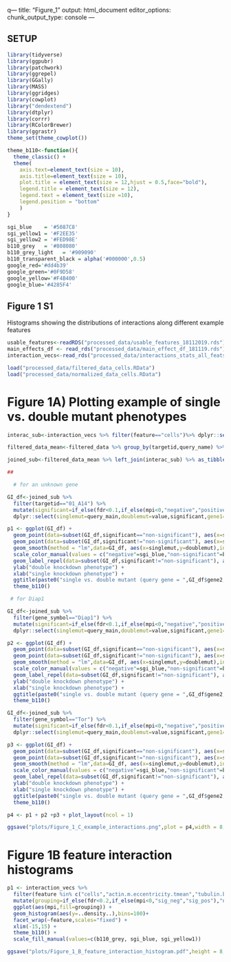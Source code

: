 q---
title: "Figure_1"
output: html_document
editor_options: 
  chunk_output_type: console
---

## SETUP

```r
library(tidyverse)
library(ggpubr)
library(patchwork)
library(ggrepel)
library(GGally)
library(MASS)
library(ggridges)
library(cowplot)
library("dendextend")
library(dtplyr)
library(corrr)
library(RColorBrewer)
library(ggrastr)
theme_set(theme_cowplot())

theme_b110<-function(){
  theme_classic() +
  theme(
    axis.text=element_text(size = 10), 
    axis.title=element_text(size = 10),
    plot.title = element_text(size = 12,hjust = 0.5,face="bold"),
    legend.title = element_text(size = 12),
    legend.text = element_text(size =10),
    legend.position = "bottom"
    )
}

sgi_blue    = '#5087C8'
sgi_yellow1 = '#F2EE35'
sgi_yellow2 = '#FED98E'
b110_grey   = '#808080'
b110_grey_light   = '#909090'
b110_transparent_black = alpha('#000000',0.5)
google_red='#dd4b39'
google_green='#0F9D58'
google_yellow='#F4B400'
google_blue='#4285F4'

```

## Figure 1 S1

Histograms showing the distributions of interactions along different example features

```r

usable_features<-readRDS("processed_data/usable_features_18112019.rds")
main_effects_df <- read_rds("processed_data/main_effect_df_181119.rds")
interaction_vecs<-read_rds("processed_data/interactions_stats_all_feats_df_18112019.rds")

load("processed_data/filtered_data_cells.RData")
load("processed_data/normalized_data_cells.RData")


```

# Figure 1A)  Plotting example of single vs. double mutant phenotypes

```r

interac_sub<-interaction_vecs %>% filter(feature=="cells")%>% dplyr::select(gene_symbol,mpi,fdr,fbgn,targetid,target_main,query_main,query_name) 

filtered_data_mean<-filtered_data %>% group_by(targetid,query_name) %>% summarise(value=mean(value,na.rm=T))

joined_sub<-filtered_data_mean %>% left_join(interac_sub) %>% as_tibble()

##

  # for an unknown gene 

GI_df<-joined_sub %>% 
  filter(targetid=="01_A14") %>% 
  mutate(significant=if_else(fdr<0.1,if_else(mpi<0,"negative","positive"),"non-significant")) %>%
  dplyr::select(singlemut=query_main,doublemut=value,significant,gene1=query_name,gene2=gene_symbol,fdr,piscore=mpi)

p1 <- ggplot(GI_df) +
  geom_point(data=subset(GI_df,significant=="non-significant"), aes(x=singlemut,y=doublemut,col=significant),pch=19,size=5) + 
  geom_point(data=subset(GI_df,significant!="non-significant"), aes(x=singlemut,y=doublemut,col=significant),pch=19,size=5)+
  geom_smooth(method = "lm",data=GI_df, aes(x=singlemut,y=doublemut),inherit.aes = F,se = F,na.rm=T,col="black")+
  scale_color_manual(values = c("negative"=sgi_blue,"non-significant"=b110_grey,"positive"=sgi_yellow1)) +
  geom_label_repel(data=subset(GI_df,significant!="non-significant"), aes(x=singlemut,y=doublemut,label=gene1),col="black")+
  ylab("double knockdown phenotype") +
  xlab("single knockdown phenotype") + 
  ggtitle(paste0("single vs. double mutant (query gene = ",GI_df$gene2,")")) +
  theme_b110()

 # for Diap1

GI_df<-joined_sub %>% 
  filter(gene_symbol=="Diap1") %>% 
  mutate(significant=if_else(fdr<0.1,if_else(mpi<0,"negative","positive"),"non-significant")) %>%
  dplyr::select(singlemut=query_main,doublemut=value,significant,gene1=query_name,gene2=gene_symbol,fdr,piscore=mpi)

p2 <- ggplot(GI_df) +
  geom_point(data=subset(GI_df,significant=="non-significant"), aes(x=singlemut,y=doublemut,col=significant),pch=19,size=5) + 
  geom_point(data=subset(GI_df,significant!="non-significant"), aes(x=singlemut,y=doublemut,col=significant),pch=19,size=5)+
  geom_smooth(method = "lm",data=GI_df, aes(x=singlemut,y=doublemut),inherit.aes = F,se = F,na.rm=T,col="black")+
  scale_color_manual(values = c("negative"=sgi_blue,"non-significant"=b110_grey,"positive"=sgi_yellow1)) +
  geom_label_repel(data=subset(GI_df,significant!="non-significant"), aes(x=singlemut,y=doublemut,label=gene1),col="black")+
  ylab("double knockdown phenotype") +
  xlab("single knockdown phenotype") + 
  ggtitle(paste0("single vs. double mutant (query gene = ",GI_df$gene2,")")) +
  theme_b110()

GI_df<-joined_sub %>% 
  filter(gene_symbol=="Tor") %>% 
  mutate(significant=if_else(fdr<0.1,if_else(mpi<0,"negative","positive"),"non-significant")) %>%
  dplyr::select(singlemut=query_main,doublemut=value,significant,gene1=query_name,gene2=gene_symbol,fdr,piscore=mpi)

p3 <- ggplot(GI_df) +
  geom_point(data=subset(GI_df,significant=="non-significant"), aes(x=singlemut,y=doublemut,col=significant),pch=19,size=5) + 
  geom_point(data=subset(GI_df,significant!="non-significant"), aes(x=singlemut,y=doublemut,col=significant),pch=19,size=5)+
  geom_smooth(method = "lm",data=GI_df, aes(x=singlemut,y=doublemut),inherit.aes = F,se = F,na.rm=T,col="black")+
  scale_color_manual(values = c("negative"=sgi_blue,"non-significant"=b110_grey,"positive"=sgi_yellow1)) +
  geom_label_repel(data=subset(GI_df,significant!="non-significant"), aes(x=singlemut,y=doublemut,label=gene1),col="black")+
  ylab("double knockdown phenotype") +
  xlab("single knockdown phenotype") + 
  ggtitle(paste0("single vs. double mutant (query gene = ",GI_df$gene2,")")) +
  theme_b110()

p4 <- p1 + p2 +p3 + plot_layout(ncol = 1)

ggsave("plots/Figure_1_C_example_interactions.png",plot = p4,width = 8,height = 12)#)#
```

# Figure 1B feature interaction histograms

```r

p1 <- interaction_vecs %>% 
  filter(feature %in% c("cells","actin.m.eccentricity.tmean","tubulin.b.mad.tmean")) %>%
  mutate(grouping=if_else(fdr<0.2,if_else(mpi<0,"sig_neg","sig_pos"),"non_sig")) %>%
  ggplot(aes(mpi,fill=grouping)) + 
  geom_histogram(aes(y=..density..),bins=100)+
  facet_wrap(~feature,scales="fixed") + 
  xlim(-15,15) + 
  theme_b110() + 
  scale_fill_manual(values=c(b110_grey, sgi_blue, sgi_yellow1))

ggsave("plots/Figure_1_B_feature_interaction_histogram.pdf",height = 8,width = 24)
```




